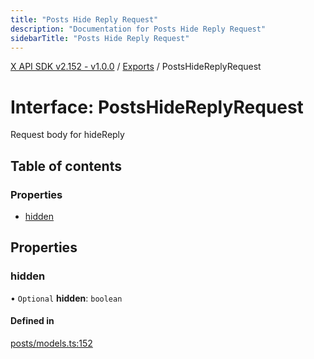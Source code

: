 ```yaml
---
title: "Posts Hide Reply Request"
description: "Documentation for Posts Hide Reply Request"
sidebarTitle: "Posts Hide Reply Request"
---
```


[X API SDK v2.152 - v1.0.0](../README.md) / [Exports](../modules.md) / PostsHideReplyRequest

# Interface: PostsHideReplyRequest

Request body for hideReply

## Table of contents

### Properties

- [hidden](PostsHideReplyRequest.md#hidden)

## Properties

### hidden

• `Optional` **hidden**: `boolean`

#### Defined in

[posts/models.ts:152](https://github.com/xdevplatform/xdk/blob/ad4172ef5f68f089e0f077a190b271016dd35bf7/xdk/typescript/src/posts/models.ts#L152)
